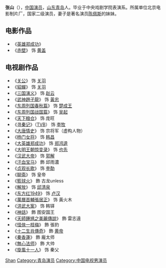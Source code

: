 {{otheruses|张山}}
{{BLP unsourced|time=2021-08-15T03:22:01+00:00}}
{{藝人
|姓名 = 张山
|類型 = 男演員
|圖片 = 
|圖片尺寸 = 
|圖片簡介 = 
|原名 = 
|外文名 = 
|外文 =  
|羅馬拼音 = 
|英文名 = 
|暱稱 = 
|其他藝名 = 
|國籍 = {{PRC}}
|民族 = 
|籍貫 = 
|出生日期 = {{bda|1968|3|23}}
|出生地點 = {{CHN-1949}}[[山东省|山东省]][[青岛市|青岛市]]
|逝世日期 = 
|逝世地點 = 
|職業 = 演员 
|語言 =
|教育程度 = 
|宗教信仰 =
|配偶 = 
|兒女 = 
|父母 = 
|音樂類型 = 
|演奏樂器 = 
|出生地 = 
|出道作 = 
|唱片公司 = 
|經紀公司 = 
|網站 = 
|相關團體 = 
|獎項 = 
|IMDb = 
}}
'''张山'''（{{bd|1968年|3月23日|}}），[[中国|中国]][[演员|演员]]，[[山东|山东]][[青岛|青岛]]人。毕业于中央戏剧学院表演系。所属单位北京电影制片厂，国家二级演员，妻子是著名演员[[陈佩斯|陈佩斯]]的妹妹。

==电影作品==
*《[[英雄郑成功|英雄郑成功]]》 
*《[[赤壁_(电影)|赤壁]]》 饰 [[黄盖|黄盖]]
==电视剧作品==
*《[[关公_(电视剧)|关公]]》 饰 [[关羽|关羽]]
*《[[貂蟬_(电视剧)|貂蟬]]》 饰 [[关羽|关羽]]
*《[[三国演义_(电视剧)|三国演义]]》 饰 [[赵云|赵云]]
*《[[武神趙子龍|武神趙子龍]]》 饰 [[黃忠|黃忠]]
*《[[东周列国春秋篇|东周列国春秋篇]]》 饰 [[楚成王|楚成王]]
*《[[东周列国战国篇|东周列国战国篇]]》 饰 [[吴起|吴起]]
*《[[天下粮仓|天下粮仓]]》 饰 庞旺
*《[[寻秦记_(电视剧)|寻秦记]]》（[[TVB|TVB]]） 饰 [[李牧|李牧]]
*《[[大唐情史|大唐情史]]》 饰 宗将军（虚构人物）
*《[[杨门女将_(2001年电视剧)|杨门女将]]》 饰 [[韩德让|韩昌]]
*《[[大英雄郑成功|大英雄郑成功]]》 饰 [[郑鸿逵|郑鸿逵]]
*《[[大明王朝1449_(电视剧)|大明王朝惊变录]]》 饰 [[也先|也先]]
*《[[汉武大帝|汉武大帝]]》 饰 [[郭解|郭解]]
*《[[汗血宝马|汗血宝马]]》 飾 邱雨濃
*《[[贞观长歌|贞观长歌]]》 饰 [[李勣|李勣]]
*《[[聊斋|聊斋]]》 饰 皇帝
*《[[籃球火|籃球火]]》 飾 古龙unless
*《[[解放_(电视剧)|解放]]》 饰 [[邱清泉|邱清泉]]
*《[[东方红1949|东方红1949]]》 饰 [[卢汉|卢汉]]
*《[[萬曆首輔張居正|萬曆首輔張居正]]》 饰 黃火木
*《[[洪武大案|洪武大案]]》 饰 韩铎
*《[[神話_(电视剧)|神話]]》 飾 图安国王
*《[[天師鍾馗之美麗傳說|天師鍾馗之美麗傳說]]》 飾 雷志遠
*《[[怪俠一枝梅|怪俠一枝梅]]》 飾 張豹
*《[[十二生肖傳奇|十二生肖傳奇]]》 飾 [[黄帝|黄帝]]
*《[[秦香蓮|秦香蓮]]》 飾 龐太师
*《[[無心法师|無心法师]]》 飾 大帅
*《[[旋風十一人|旋風十一人]]》 饰 秦父

{{DEFAULTSORT:zhang shan}}
[[Category:张姓|Shan]]
[[Category:青岛演员|Category:青岛演员]]
[[Category:中国电视男演员|Category:中国电视男演员]]